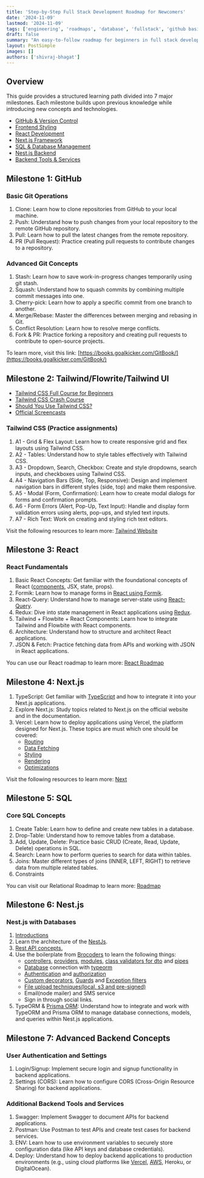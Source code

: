 ```yaml
---
title: 'Step-by-Step Full Stack Development Roadmap for Newcomers'
date: '2024-11-09'
lastmod: '2024-11-09'
tags: ['engineering', 'roadmaps', 'database', 'fullstack', 'github basics', 'tailwind', 'react', 'next.js', 'SQL', 'nestjs', 'typeorm', 'web development']
draft: false
summary: "An easy-to-follow roadmap for beginners in full stack development, covering essential skills like GitHub basics, Tailwind CSS, React, Next.js, NestJS, SQL, and TypeORM to help build a strong foundation in both frontend and backend development."
layout: PostSimple
images: []
authors: ['shivraj-bhagat']
---
```


## **Overview**

This guide provides a structured learning path divided into 7 major milestones. Each milestone builds upon previous knowledge while introducing new concepts and technologies.

- [GitHub & Version Control](#milestone-1-github)
- [Frontend Styling](#milestone-2-tailwindflowritetailwind-ui)
- [React Development](#milestone-3-react)
- [Next.js Framework](##milestone-4-nextjs)
- [SQL & Database Management](#milestone-5-sql)
- [Nest.js Backend](#milestone-6-nestjs)
- [Backend Tools & Services](#milestone-7-advanced-backend-concepts)

## **Milestone 1: GitHub**

### **Basic Git Operations**

1. Clone: Learn how to clone repositories from GitHub to your local machine.
2. Push: Understand how to push changes from your local repository to the remote GitHub repository.
3. Pull: Learn how to pull the latest changes from the remote repository.
4. PR (Pull Request): Practice creating pull requests to contribute changes to a repository.

### **Advanced Git Concepts**

1. Stash: Learn how to save work-in-progress changes temporarily using git stash.
2. Squash: Understand how to squash commits by combining multiple commit messages into one.
3. Cherry-pick: Learn how to apply a specific commit from one branch to another.
4. Merge/Rebase: Master the differences between merging and rebasing in Git.
5. Conflict Resolution: Learn how to resolve merge conflicts.
6. Fork & PR: Practice forking a repository and creating pull requests to contribute to open-source projects.

To learn more, visit this link: [https://books.goalkicker.com/GitBook/](https://books.goalkicker.com/GitBook/)

## **Milestone 2: Tailwind/Flowrite/Tailwind UI**

- [Tailwind CSS Full Course for Beginners](https://www.youtube.com/watch?v=lCxcTsOHrjo)
- [Tailwind CSS Crash Course](https://www.youtube.com/watch?v=UBOj6rqRUME)
- [Should You Use Tailwind CSS?](https://www.youtube.com/watch?v=hdGsFpZ0J2E)
- [Official Screencasts](https://www.youtube.com/c/TailwindLabs/videos)

### **Tailwind CSS (Practice assignments)**

1. A1 - Grid & Flex Layout: Learn how to create responsive grid and flex layouts using Tailwind CSS.
2. A2 - Tables: Understand how to style tables effectively with Tailwind CSS.
3. A3 - Dropdown, Search, Checkbox: Create and style dropdowns, search inputs, and checkboxes using Tailwind CSS.
4. A4 - Navigation Bars (Side, Top, Responsive): Design and implement navigation bars in different styles (side, top) and make them responsive.
5. A5 - Modal (Form, Confirmation): Learn how to create modal dialogs for forms and confirmation prompts.
6. A6 - Form Errors (Alert, Pop-Up, Text Input): Handle and display form validation errors using alerts, pop-ups, and styled text inputs.
7. A7 - Rich Text: Work on creating and styling rich text editors.

Visit the following resources to learn more: [Tailwind Website](https://tailwindcss.com/)

## **Milestone 3: React**

### **React Fundamentals**

1. Basic React Concepts: Get familiar with the foundational concepts of React ([components](https://legacy.reactjs.org/docs/components-and-props.html), JSX, state, props).
2. Formik: Learn how to manage forms in [React using Formik](https://formik.org/docs/overview).
3. React-Query: Understand how to manage server-state using [React-Query](https://tanstack.com/query/v3/docs/framework/react/overview).
4. Redux: Dive into state management in React applications using [Redux](https://redux.js.org/introduction/core-concepts).
5. Tailwind + Flowbite + React Components: Learn how to integrate Tailwind and Flowbite with React components.
6. Architecture: Understand how to structure and architect React applications.
7. JSON & Fetch: Practice fetching data from APIs and working with JSON in React applications.

You can use our React roadmap to learn more: [React Roadmap](https://blog.crownstack.com/blog/roadmaps/react-developer)

## **Milestone 4: Next.js**

1. TypeScript: Get familiar with [TypeScript](https://www.typescriptlang.org/docs/handbook/typescript-in-5-minutes.html) and how to integrate it into your Next.js applications.
2. Explore Next.js: Study topics related to Next.js on the official website and in the documentation.
3. Vercel: Learn how to deploy applications using Vercel, the platform designed for Next.js.
  These topics are must which one should be covered:
    - [Routing](https://nextjs.org/docs/app/building-your-application/routing)
    - [Data Fetching](https://nextjs.org/docs/app/building-your-application/data-fetching)
    - [Styling](https://nextjs.org/docs/app/building-your-application/styling)
    - [Rendering](https://nextjs.org/docs/app/building-your-application/styling)
    - [Optimizations](https://nextjs.org/docs/app/building-your-application/styling)

Visit the following resources to learn more: [Next](https://nextjs.org/docs/app#learn-more)

## **Milestone 5: SQL**

### **Core SQL Concepts**

1. Create Table: Learn how to define and create new tables in a database.
2. Drop-Table: Understand how to remove tables from a database.
3. Add, Update, Delete: Practice basic CRUD (Create, Read, Update, Delete) operations in SQL.
4. Search: Learn how to perform queries to search for data within tables.
5. Joins: Master different types of joins (INNER, LEFT, RIGHT) to retrieve data from multiple related tables.
6. Constraints

You can visit our Relational Roadmap to learn more: [Roadmap](https://blog.crownstack.com/blog/roadmaps/learning-relational-database)

## **Milestone 6: Nest.js**

### **Nest.js with Databases**

1. [Introductions](https://www.youtube.com/watch?v=0M8AYU_hPas)
2. Learn the architecture of the [NestJs](https://medium.com/geekculture/nest-js-architectural-pattern-controllers-providers-and-modules-406d9b192a3a).
3. [Rest API concepts.](https://blog.postman.com/rest-api-examples/)
4. Use the boilerplate from [Brocoders](https://github.com/brocoders/nestjs-boilerplate) to learn the following things:
    - [controllers](https://docs.nestjs.com/controllers), [providers](https://docs.nestjs.com/providers), [modules](https://docs.nestjs.com/modules), [class validators for dto](https://www.npmjs.com/package/class-validator/v/0.6.0) and [pipes](https://docs.nestjs.com/pipes)
    - [Database](https://docs.nestjs.com/techniques/database) connection with [typeorm](https://typeorm.io/)
    - [Authentication](https://docs.nestjs.com/security/authentication) and [authorization](https://docs.nestjs.com/security/authorization)
    - [Custom decorators](https://docs.nestjs.com/custom-decorators), [Guards](https://docs.nestjs.com/guards) and [Exception filters](https://docs.nestjs.com/exception-filters)
    - [File upload techniques(local, s3 and pre-signed)](https://github.com/brocoders/nestjs-boilerplate/blob/main/docs/file-uploading.md)
    - Email(node mailer) and SMS service
    - Sign in through social links.
5. TypeORM & [Prisma ORM](https://www.youtube.com/watch?v=8_X0nSrzrCw): Understand how to integrate and work with TypeORM and Prisma ORM to manage database connections, models, and queries within Nest.js applications.

## **Milestone 7: Advanced Backend Concepts**

### **User Authentication and Settings**

1. Login/Signup: Implement secure login and signup functionality in backend applications.
2. Settings (CORS): Learn how to configure CORS (Cross-Origin Resource Sharing) for backend applications.

### **Additional Backend Tools and Services**

1. Swagger: Implement Swagger to document APIs for backend applications.
2. Postman: Use Postman to test APIs and create test cases for backend services.
3. ENV: Learn how to use environment variables to securely store configuration data (like API keys and database credentials).
4. Deploy: Understand how to deploy backend applications to production environments (e.g., using cloud platforms like [Vercel](https://dev.to/leduc1901/how-to-deploy-your-nestjs-apps-on-vercel-3nh9), [AWS](https://dev.to/mrrishimeena/nestjs-docker-aws-ec2-the-ultimate-combo-1ohd), Heroku, or DigitalOcean).

